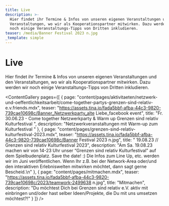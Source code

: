 ```yaml
---
title: Live
description: >-
  Hier findet ihr Termine & Infos von unseren eigenen Veranstaltungen und den
  Veranstaltungen, wo wir als Kooperationspartner mitwirken. Dazu werden wir
  noch einige Veranstaltungs-Tipps von Dritten inkludieren.
teaser: /media/Banner Festival 2023 n.jpg
_template: simple
---
```


# Live

Hier findet ihr Termine & Infos von unseren eigenen Veranstaltungen und den Veranstaltungen, wo wir als Kooperationspartner mitwirken. Dazu werden wir noch einige Veranstaltungs-Tipps von Dritten inkludieren.

<ContentGallery
  pages={[
    {
      page: "content/pages/aktivitaeten/netzwerk-und-oeffentlichkeitsarbeit/come-together-partys-grenzen-sind-relativ-e.v.friends.mdx",
      teaser:
        "https://assets.tina.io/fada5bbf-afba-44c3-9820-739cae10698c/Banner_Netzwerkparty_alte Liebe_facebook event",
      title:
        "Fr. 30.06.23 - Come together Netzwerkparty & Warm up Grenzen sind relativ Kulturfestival ",
      description: "Netzwerkveranstaltungen mit Warm-up zum Kulturfestival "
    },
    {
      page: "content/pages/grenzen-sind-relativ-kulturfestival-2023.mdx",
      teaser:
        "https://assets.tina.io/fada5bbf-afba-44c3-9820-739cae10698c/Banner Festival 2023 n.jpg",
      title: " 19.08.23 // Grenzen sind relativ Kulturfestival 2023",
      description:
        "Am Sa. 19.08.23 machen wir von 14-23 Uhr unser “Grenzen sind relativ Kulturfestival” auf dem Spielbudenplatz. Save the date! :) Die Infos zum Line Up, etc. werden wir im Juni veröffentlichen. Wenn Ihr z.B. bei der Network-Area oder/und den interaktiven Erlebniswelten mitwirken möchtet, dann sagt gerne Bescheid.\n"
    },
    {
      page: "content/pages/mitmachen.mdx",
      teaser:
        "https://assets.tina.io/fada5bbf-afba-44c3-9820-739cae10698c/2023/teamwork-2499638 n.jpg",
      title: "Mitmachen",
      description:
        "Du möchtest Dich bei Grenzen sind relativ e.V. aktiv mit einbringen und/oder hast selber Ideen/Projekte, die Du mit uns umsetzen möchtest?!"
    }
  ]}
/>
